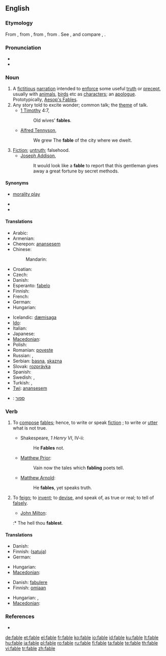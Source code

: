 {{wikipedia}}
==English==

===Etymology===
From {{etyl|enm|en}}, from {{etyl|fro|en}}, from {{etyl|la|en}} {{term|fabula|lang=la}}, from {{term|fari||to speak, say|lang=la}}. See {{term|Ban}}, and compare {{term|fabulous}}, {{term|fame}}.

===Pronunciation===
* {{audio|en-us-fable.ogg|Audio (US)}}
* {{rhymes|eɪbəl}}

===Noun===
{{en-noun}}

# A [[fictitious]] [[narration]] intended to [[enforce]] some useful [[truth]] or [[precept]], usually with [[animals]], [[birds]] etc as [[characters]]; an [[apologue]]. Prototypically, [[w:Aesop's Fables|Aesop's Fables]].
# Any story told to excite wonder; common talk; the [[theme]] of talk.
#* [[w:First Epistle to Timothy|1 Timothy]] 4:7,
#*: Old wives' '''fables'''.
#* [[w:Alfred Tennyson, 1st Baron Tennyson|Alfred Tennyson]],
#*: We grew The '''fable''' of the city where we dwelt.
# [[Fiction]]; [[untruth]]; falsehood.
#* [[w:Joseph Addison|Joseph Addison]],
#*: It would look like a '''fable''' to report that this gentleman gives away a great fortune by secret methods.

====Synonyms====
* {{sense|fiction to enforce a useful precept}} [[morality play]]
* {{sense|story to excite wonder}}
* {{sense|falsehood}}

====Translations====
{{trans-top|story or tale intended to instruct, to amuse, to enforce some useful truth or precept}}
* Arabic: {{t|ar|أسطورة|f|tr='usTuura|sc=Arab}}
* Armenian: {{t|hy|առակ|tr=aṙak|sc=Armn}}
* Cherepon: [[anansesem]]
* Chinese:
*: Mandarin: {{t|zh|寓言|tr=yùyán|sc=Hani}}
* Croatian: {{t+|hr|bajka|f|alt=bȃjka}}
* Czech: {{t+|cs|bajka|f}}
* Danish: {{t-|da|fabel}}
* Esperanto: [[fabelo]]
* Finnish: {{t+|fi|satu}}
* French: {{t+|fr|conte|m}}
* German: {{t+|de|Fabel|f}}
* Hungarian: {{t+|hu|mese}}
{{trans-mid}}
* Icelandic: [[dæmisaga]] {{f}}
* [[Ido]]: {{t|io|fablo}}
* Italian: {{t-|it|fiaba|m}}
* Japanese: {{t|ja|寓言|tr=ぐうげん, gūgen|sc=Jpan}}
* [[Macedonian]]: {{t|mk|басна|f|tr=básna|sc=Cyrl}}
* Polish: {{t+|pl|bajka}}
* Romanian: [[poveste]]
* Russian: {{t|ru|басня|f|tr=básnja|sc=Cyrl}},  {{t|ru|притча|f|tr=prítča|sc=Cyrl}}
* Serbian: [[basna]], [[skazna]]
* Slovak: [[rozprávka]]
* Spanish: {{t-|es|fábula|f}}
* Swedish: {{t+|sv|saga}}, {{t+|sv|berättelse}}
* Turkish: {{t|tr|fabl}},  {{t|tr|öykünce}}
* [[Twi]]: [[anansesem]]
{{trans-bottom}}

{{checktrans-top}}
* {{ttbc|Hebrew}}: [[ספור]]
{{trans-mid}}
{{trans-bottom}}

===Verb===
{{en-verb|fabl|ing}}

# {{intransitive|archaic}} To [[compose]] [[fables]]; hence, to write or speak [[fiction]] ; to write or [[utter]] what is not true.
#* Shakespeare, ''1 Henry VI'', IV-ii:
#*: He '''Fables''' not.
#* [[w:Matthew Prior|Matthew Prior]]:
#*: Vain now the tales which '''fabling''' poets tell.
#* [[w:Matthew Arnold|Matthew Arnold]]:
#*: He '''fables''', yet speaks truth.
# {{transitive|archaic}} To [[feign]]; to [[invent]]; to [[devise]], and speak of, as true or real; to tell of [[falsely]].
#* [[w:John Milton|John Milton]]:
#:* The hell thou '''fablest'''.

====Translations====
{{trans-top|compose fables}}
* Danish: {{t-|da|fable}}
* Finnish: {{t+|fi|sepittää}} ([[satu#Finnish|satuja]])
* German: {{t+|de|fabulieren}}
{{trans-mid}}
* Hungarian: {{t|hu|mesél}}
* [[Macedonian]]: {{t|mk|фабулира|tr=fabulíra|sc=Cyrl}}
{{trans-bottom}}

{{trans-top|tell of falsely}}
* Danish: [[fabulere]]
* Finnish: {{t+|fi|puhua}} [[oma#Finnish|omiaan]]
{{trans-mid}}
* Hungarian: {{t+|hu|költ}}, {{t|hu|kohol}}
* [[Macedonian]]: {{t|mk|измислува|tr=izmísluva|sc=Cyrl}}
{{trans-bottom}}

===References===
* {{R:Webster 1913}}
{{webster}}

[[de:fable]]
[[et:fable]]
[[el:fable]]
[[fr:fable]]
[[ko:fable]]
[[io:fable]]
[[id:fable]]
[[ku:fable]]
[[lt:fable]]
[[hu:fable]]
[[ja:fable]]
[[pl:fable]]
[[ro:fable]]
[[ru:fable]]
[[fi:fable]]
[[ta:fable]]
[[te:fable]]
[[th:fable]]
[[vi:fable]]
[[tr:fable]]
[[zh:fable]]